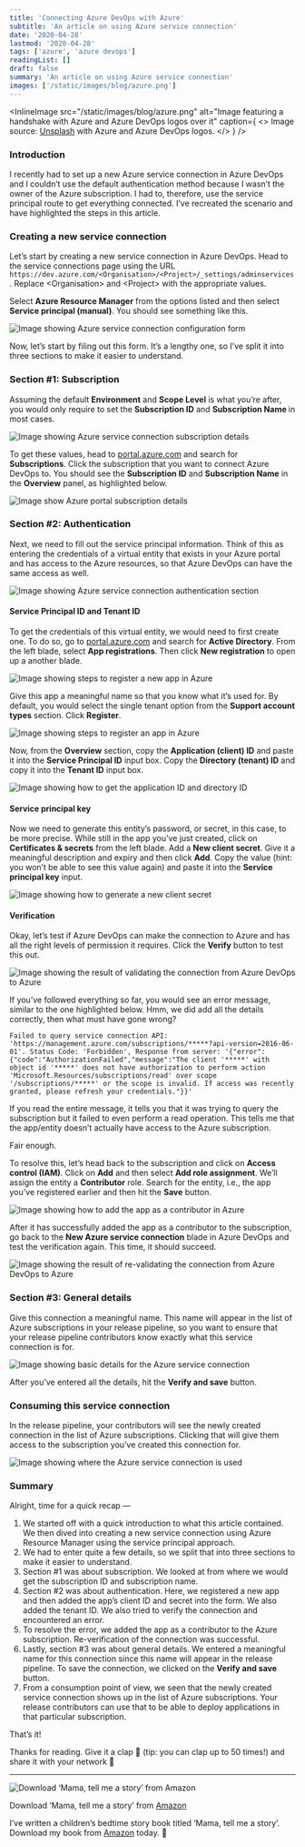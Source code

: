 ```yaml
---
title: 'Connecting Azure DevOps with Azure'
subtitle: 'An article on using Azure service connection'
date: '2020-04-28'
lastmod: '2020-04-28'
tags: ['azure', 'azure devops']
readingList: []
draft: false
summary: 'An article on using Azure service connection'
images: ['/static/images/blog/azure.png']
---
```


<InlineImage
  src="/static/images/blog/azure.png"
  alt="Image featuring a handshake with Azure and Azure DevOps logos over it"
  caption={
    <>
      Image source: <a href="https://unsplash.com/photos/_UIVmIBB3JU">Unsplash</a> with Azure and
      Azure DevOps logos.
    </>
  }
/>

### Introduction

I recently had to set up a new Azure service connection in Azure DevOps and I couldn’t use the default authentication method because I wasn’t the owner of the Azure subscription. I had to, therefore, use the service principal route to get everything connected. I’ve recreated the scenario and have highlighted the steps in this article.

### Creating a new service connection

Let’s start by creating a new service connection in Azure DevOps. Head to the service connections page using the URL `https://dev.azure.com/<Organisation>/<Project>/_settings/adminservices`. Replace \<Organisation> and \<Project> with the appropriate values.

Select **Azure Resource Manager** from the options listed and then select **Service principal (manual)**. You should see something like this.

![Image showing Azure service connection configuration form](/static/images/blog/contents/1_Q5QSSjTjcwPOdkaY2izAEg.gif)

Now, let’s start by filing out this form. It’s a lengthy one, so I’ve split it into three sections to make it easier to understand.

### Section #1: Subscription

Assuming the default **Environment** and **Scope Level** is what you’re after, you would only require to set the **Subscription ID** and **Subscription Name&#x20;**&#x69;n most cases.

![Image showing Azure service connection subscription details](/static/images/blog/contents/1_yiprYt6GRRnqvzcwTCDcDw.png)

To get these values, head to [portal.azure.com](https://portal.azure.com/) and search for **Subscriptions**. Click the subscription that you want to connect Azure DevOps to. You should see the **Subscription ID** and **Subscription Name** in the **Overview** panel, as highlighted below.

![Image show Azure portal subscription details](/static/images/blog/contents/1_N4sezJdxwQLVPEeIk5_wqA.png)

### Section #2: Authentication

Next, we need to fill out the service principal information. Think of this as entering the credentials of a virtual entity that exists in your Azure portal and has access to the Azure resources, so that Azure DevOps can have the same access as well.

![Image showing Azure service connection authentication section](/static/images/blog/contents/1_zH4RnUk_XB7bFm5BIdHrWg.png)

#### Service Principal ID and Tenant ID

To get the credentials of this virtual entity, we would need to first create one. To do so, go to [portal.azure.com](https://portal.azure.com/) and search for **Active Directory**. From the left blade, select **App registrations**. Then click **New registration** to open up a another blade.

![Image showing steps to register a new app in Azure](/static/images/blog/contents/1_NybGUnjbF246E8BptgcNvg.png)

Give this app a meaningful name so that you know what it’s used for. By default, you would select the single tenant option from the **Support account types** section. Click **Register**.

![Image showing steps to register an app in Azure](/static/images/blog/contents/1_YN7hMZl9hQb9ixXac5UgKg.png)

Now, from the **Overview** section, copy the **Application (client) ID** and paste it into the **Service Principal ID** input box. Copy the **Directory (tenant) ID** and copy it into the **Tenant ID** input box.

![Image showing how to get the application ID and directory ID](/static/images/blog/contents/1_1wCEvKUOkcdKqyURw9wcwQ.png)

#### Service principal key

Now we need to generate this entity’s password, or secret, in this case, to be more precise. While still in the app you’ve just created, click on **Certificates & secrets** from the left blade. Add a **New client secret**. Give it a meaningful description and expiry and then click **Add**. Copy the value (hint: you won’t be able to see this value again) and paste it into the **Service principal key** input.

![Image showing how to generate a new client secret](/static/images/blog/contents/1_37uh2FFdsasyQKMwkdtd5Q.gif)

#### Verification

Okay, let’s test if Azure DevOps can make the connection to Azure and has all the right levels of permission it requires. Click the **Verify** button to test this out.

![Image showing the result of validating the connection from Azure DevOps to Azure](/static/images/blog/contents/1_hcJE2Fx0JDrwGGSiCY5eaA.png)

If you’ve followed everything so far, you would see an error message, similar to the one highlighted below. Hmm, we did add all the details correctly, then what must have gone wrong?

```
Failed to query service connection API: 'https://management.azure.com/subscriptions/*****?api-version=2016-06-01'. Status Code: 'Forbidden', Response from server: '{"error":{"code":"AuthorizationFailed","message":"The client '*****' with object id '*****' does not have authorization to perform action 'Microsoft.Resources/subscriptions/read' over scope '/subscriptions/*****' or the scope is invalid. If access was recently granted, please refresh your credentials."}}'
```

If you read the entire message, it tells you that it was trying to query the subscription but it failed to even perform a read operation. This tells me that the app/entity doesn’t actually have access to the Azure subscription.

Fair enough.

To resolve this, let’s head back to the subscription and click on **Access control (IAM)**. Click on **Add** and then select **Add role assignment**. We’ll assign the entity a **Contributor** role. Search for the entity, i.e., the app you’ve registered earlier and then hit the **Save** button.

![Image showing how to add the app as a contributor in Azure](/static/images/blog/contents/1_NJdeBroHhMI8oPFRUsFxfg.png)

After it has successfully added the app as a contributor to the subscription, go back to the **New Azure service connection** blade in Azure DevOps and test the verification again. This time, it should succeed.

![Image showing the result of re-validating the connection from Azure DevOps to Azure](/static/images/blog/contents/1_cTyUywjY_kUgmS5sRA9GxA.png)

### Section #3: General details

Give this connection a meaningful name. This name will appear in the list of Azure subscriptions in your release pipeline, so you want to ensure that your release pipeline contributors know exactly what this service connection is for.

![Image showing basic details for the Azure service connection](/static/images/blog/contents/1_C_thap0WL25iSTSXg5_Lsw.png)

After you’ve entered all the details, hit the **Verify and save** button.

### Consuming this service connection

In the release pipeline, your contributors will see the newly created connection in the list of Azure subscriptions. Clicking that will give them access to the subscription you’ve created this connection for.

![Image showing where the Azure service connection is used](/static/images/blog/contents/1_9RCdygdIVaRSmmWVvilRMg.png)

### Summary

Alright, time for a quick recap —

1. We started off with a quick introduction to what this article contained. We then dived into creating a new service connection using Azure Resource Manager using the service principal approach.
2. We had to enter quite a few details, so we split that into three sections to make it easier to understand.
3. Section #1 was about subscription. We looked at from where we would get the subscription ID and subscription name.
4. Section #2 was about authentication. Here, we registered a new app and then added the app’s client ID and secret into the form. We also added the tenant ID. We also tried to verify the connection and encountered an error.
5. To resolve the error, we added the app as a contributor to the Azure subscription. Re-verification of the connection was successful.
6. Lastly, section #3 was about general details. We entered a meaningful name for this connection since this name will appear in the release pipeline. To save the connection, we clicked on the **Verify and save** button.
7. From a consumption point of view, we seen that the newly created service connection shows up in the list of Azure subscriptions. Your release contributors can use that to be able to deploy applications in that particular subscription.

That’s it!

Thanks for reading. Give it a clap 👏 (tip: you can clap up to 50 times!) and share it with your network 🙏

---

![Download ‘Mama, tell me a story’ from Amazon](/static/images/blog/contents/0_Ouw0aqoWyKMvlcdx.png)

Download ‘Mama, tell me a story’ from [Amazon](http://bit.ly/MamaTellMeAStory)

I’ve written a children’s bedtime story book titled ‘Mama, tell me a story’. Download my book from [Amazon](http://bit.ly/MamaTellMeAStory) today. 🙂
